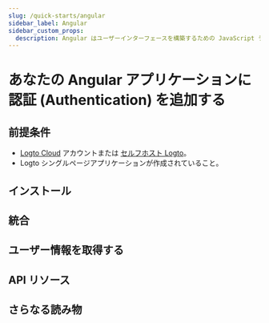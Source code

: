 ```yaml
---
slug: /quick-starts/angular
sidebar_label: Angular
sidebar_custom_props:
  description: Angular はユーザーインターフェースを構築するための JavaScript ライブラリです。
---
```




# あなたの Angular アプリケーションに認証 (Authentication) を追加する

<GuideTip />

## 前提条件

- [Logto Cloud](https://cloud.logto.io) アカウントまたは [セルフホスト Logto](/introduction/set-up-logto-oss)。
- Logto シングルページアプリケーションが作成されていること。

## インストール

<Installation />

## 統合

<Integration />

## ユーザー情報を取得する

<GetUserInformation />

## API リソース

<ApiResources />

## さらなる読み物

<FurtherReadings />
